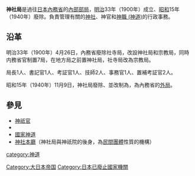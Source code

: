 '''神社局'''是過往[[日本|日本]][[內務省|內務省]]的[[內部部局|內部部局]]，[[明治|明治]]33年（1900年）成立、[[昭和|昭和]]15年（1940年）廢除。負責管理有關的[[神社|神社]]、神官和[[神職_(神道)|神職 (神道)]]的行政事務。

== 沿革 ==
明治33年（1900年）4月26日，內務省廢除社寺局，改設神社局和宗教局，同時内務省官制置7局，在地方局之前置神社局，社寺局改為宗教局。

局長1人、書記官1人、考証官1人、技師2人、事務官1人、置補考証官2人。

昭和15年（1940年）11月9日，神社局廢除、並改制為{{link-ja|神祇院|神祇院}}，為內務省的[[外局|外局]]。

== 參見 ==
* [[神祇官|神祇官]]
* {{link-ja|教部省|教部省}}
* [[國家神道|國家神道]]
* [[神社本廳|神社本廳]]（神社局與神祇院的後身，為[[民間團體|民間團體]]性質的{{link-ja|宗教法人|宗教法人}}機構）

[[category:神道|category:神道]]
[[Category:大日本帝国|Category:大日本帝国]]
[[Category:日本已廢止國家機關|Category:日本已廢止國家機關]]